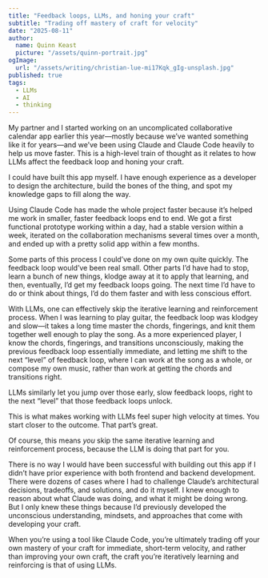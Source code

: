 ```yaml
---
title: "Feedback loops, LLMs, and honing your craft"
subtitle: "Trading off mastery of craft for velocity"
date: "2025-08-11"
author:
  name: Quinn Keast
  picture: "/assets/quinn-portrait.jpg"
ogImage:
  url: "/assets/writing/christian-lue-mi17Kqk_gIg-unsplash.jpg"
published: true
tags:
  - LLMs
  - AI
  - thinking
---
```


My partner and I started working on an uncomplicated collaborative calendar app earlier this year—mostly because we’ve wanted something like it for years—and we’ve been using Claude and Claude Code heavily to help us move faster. This is a high-level train of thought as it relates to how LLMs affect the feedback loop and honing your craft.

I could have built this app myself. I have enough experience as a developer to design the architecture, build the bones of the thing, and spot my knowledge gaps to fill along the way.

Using Claude Code has made the whole project faster because it’s helped me work in smaller, faster feedback loops end to end. We got a first functional prototype working within a day, had a stable version within a week, iterated on the collaboration mechanisms several times over a month, and ended up with a pretty solid app within a few months.

Some parts of this process I could’ve done on my own quite quickly. The feedback loop would’ve been real small. Other parts I’d have had to stop, learn a bunch of new things, klodge away at it to apply that learning, and then, eventually, I’d get my feedback loops going. The next time I’d have to do or think about things, I’d do them faster and with less conscious effort.

With LLMs, one can effectively skip the iterative learning and reinforcement process. When I was learning to play guitar, the feedback loop was klodgey and slow—it takes a long time master the chords, fingerings, and knit them together well enough to play the song. As a more experienced player, I know the chords, fingerings, and transitions unconsciously, making the previous feedback loop essentially immediate, and letting me shift to the next “level” of feedback loop, where I can work at the song as a whole, or compose my own music, rather than work at getting the chords and transitions right.

LLMs similarly let you jump over those early, slow feedback loops, right to the next “level” that those feedback loops unlock.

This is what makes working with LLMs feel super high velocity at times. You start closer to the outcome. That part’s great.

Of course, this means *you* skip the same iterative learning and reinforcement process, because the LLM is doing that part for you.

There is no way I would have been successful with building out this app if I didn’t have prior experience with both frontend and backend development. There were dozens of cases where I had to challenge Claude’s architectural decisions, tradeoffs, and solutions, and do it myself. I knew enough to reason about what Claude was doing, and what it might be doing wrong. But I only knew these things because I’d previously developed the unconscious understanding, mindsets, and approaches that come with developing your craft.

When you’re using a tool like Claude Code, you’re ultimately trading off your own mastery of your craft for immediate, short-term velocity, and rather than improving your own craft, the craft you’re iteratively learning and reinforcing is that of using LLMs.
